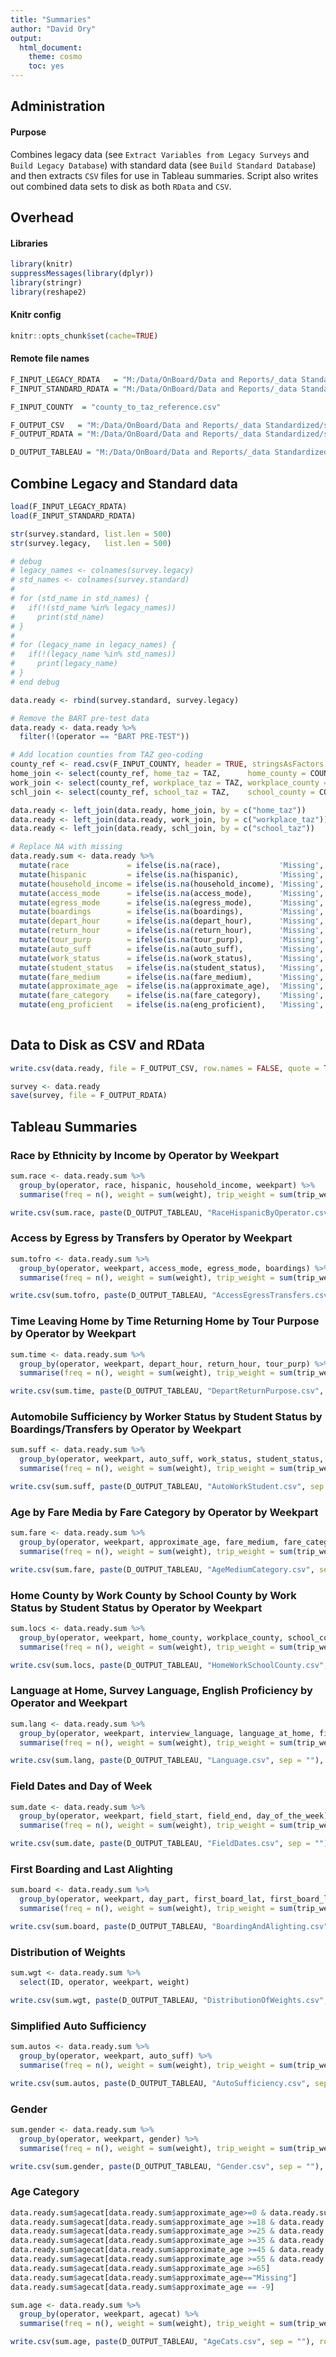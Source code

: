 ```yaml
---
title: "Summaries"
author: "David Ory"
output:
  html_document:
    theme: cosmo
    toc: yes
---
```

## Administration

#### Purpose
Combines legacy data (see `Extract Variables from Legacy Surveys` and `Build Legacy Database`) with standard data (see `Build Standard Database`) and then extracts `CSV` files for use in Tableau summaries.  Script also writes out combined data sets to disk as both `RData` and `CSV`.

## Overhead

#### Libraries
```r
library(knitr)
suppressMessages(library(dplyr))
library(stringr)
library(reshape2)
```

#### Knitr config
```r
knitr::opts_chunk$set(cache=TRUE)
```

#### Remote file names
```r
F_INPUT_LEGACY_RDATA   = "M:/Data/OnBoard/Data and Reports/_data Standardized/survey_legacy.RData"
F_INPUT_STANDARD_RDATA = "M:/Data/OnBoard/Data and Reports/_data Standardized/survey_standard.RData"

F_INPUT_COUNTY  = "county_to_taz_reference.csv"

F_OUTPUT_CSV   = "M:/Data/OnBoard/Data and Reports/_data Standardized/share_data/survey.csv"
F_OUTPUT_RDATA = "M:/Data/OnBoard/Data and Reports/_data Standardized/share_data/survey.RData"

D_OUTPUT_TABLEAU = "M:/Data/OnBoard/Data and Reports/_data Standardized/tableau/"
```

## Combine Legacy and Standard data
```r
load(F_INPUT_LEGACY_RDATA)
load(F_INPUT_STANDARD_RDATA)

str(survey.standard, list.len = 500)
str(survey.legacy,   list.len = 500)

# debug
# legacy_names <- colnames(survey.legacy)
# std_names <- colnames(survey.standard)
# 
# for (std_name in std_names) {
#   if(!(std_name %in% legacy_names))
#     print(std_name)
# }
# 
# for (legacy_name in legacy_names) {
#   if(!(legacy_name %in% std_names))
#     print(legacy_name)
# }
# end debug

data.ready <- rbind(survey.standard, survey.legacy)

# Remove the BART pre-test data
data.ready <- data.ready %>%
  filter(!(operator == "BART PRE-TEST"))

# Add location counties from TAZ geo-coding
county_ref <- read.csv(F_INPUT_COUNTY, header = TRUE, stringsAsFactors = FALSE)
home_join <- select(county_ref, home_taz = TAZ,      home_county = COUNTY)
work_join <- select(county_ref, workplace_taz = TAZ, workplace_county = COUNTY)
schl_join <- select(county_ref, school_taz = TAZ,    school_county = COUNTY)

data.ready <- left_join(data.ready, home_join, by = c("home_taz"))
data.ready <- left_join(data.ready, work_join, by = c("workplace_taz"))
data.ready <- left_join(data.ready, schl_join, by = c("school_taz"))

# Replace NA with missing
data.ready.sum <- data.ready %>%
  mutate(race             = ifelse(is.na(race),             'Missing', race)) %>%
  mutate(hispanic         = ifelse(is.na(hispanic),         'Missing', hispanic)) %>%
  mutate(household_income = ifelse(is.na(household_income), 'Missing', household_income)) %>%
  mutate(access_mode      = ifelse(is.na(access_mode),      'Missing', access_mode)) %>%
  mutate(egress_mode      = ifelse(is.na(egress_mode),      'Missing', egress_mode)) %>%
  mutate(boardings        = ifelse(is.na(boardings),        'Missing', boardings)) %>%
  mutate(depart_hour      = ifelse(is.na(depart_hour),      'Missing', depart_hour)) %>%
  mutate(return_hour      = ifelse(is.na(return_hour),      'Missing', return_hour)) %>%
  mutate(tour_purp        = ifelse(is.na(tour_purp),        'Missing', tour_purp)) %>%
  mutate(auto_suff        = ifelse(is.na(auto_suff),        'Missing', auto_suff)) %>%
  mutate(work_status      = ifelse(is.na(work_status),      'Missing', work_status)) %>%
  mutate(student_status   = ifelse(is.na(student_status),   'Missing', student_status)) %>%
  mutate(fare_medium      = ifelse(is.na(fare_medium),      'Missing', fare_medium)) %>%
  mutate(approximate_age  = ifelse(is.na(approximate_age),  'Missing', approximate_age)) %>%
  mutate(fare_category    = ifelse(is.na(fare_category),    'Missing', fare_category)) %>%
  mutate(eng_proficient   = ifelse(is.na(eng_proficient),   'Missing', eng_proficient))
  
```

## Data to Disk as CSV and RData
```r
write.csv(data.ready, file = F_OUTPUT_CSV, row.names = FALSE, quote = T)

survey <- data.ready
save(survey, file = F_OUTPUT_RDATA)
```


## Tableau Summaries

### Race by Ethnicity by Income by Operator by Weekpart
```r
sum.race <- data.ready.sum %>%
  group_by(operator, race, hispanic, household_income, weekpart) %>%
  summarise(freq = n(), weight = sum(weight), trip_weight = sum(trip_weight))

write.csv(sum.race, paste(D_OUTPUT_TABLEAU, "RaceHispanicByOperator.csv", sep = ""), row.names = FALSE, quote = T)
```

###  Access by Egress by Transfers by Operator by Weekpart
```r
sum.tofro <- data.ready.sum %>%
  group_by(operator, weekpart, access_mode, egress_mode, boardings) %>%
  summarise(freq = n(), weight = sum(weight), trip_weight = sum(trip_weight))

write.csv(sum.tofro, paste(D_OUTPUT_TABLEAU, "AccessEgressTransfers.csv", sep = ""), row.names = FALSE, quote = T)

```

### Time Leaving Home by Time Returning Home by Tour Purpose by Operator by Weekpart
```r
sum.time <- data.ready.sum %>%
  group_by(operator, weekpart, depart_hour, return_hour, tour_purp) %>%
  summarise(freq = n(), weight = sum(weight), trip_weight = sum(trip_weight))

write.csv(sum.time, paste(D_OUTPUT_TABLEAU, "DepartReturnPurpose.csv", sep = ""), row.names = FALSE, quote = T)

```

### Automobile Sufficiency by Worker Status by Student Status by Boardings/Transfers by Operator by Weekpart
```r
sum.suff <- data.ready.sum %>%
  group_by(operator, weekpart, auto_suff, work_status, student_status, boardings) %>%
  summarise(freq = n(), weight = sum(weight), trip_weight = sum(trip_weight))

write.csv(sum.suff, paste(D_OUTPUT_TABLEAU, "AutoWorkStudent.csv", sep = ""), row.names = FALSE, quote = T)

```

### Age by Fare Media by Fare Category by Operator by Weekpart
```r
sum.fare <- data.ready.sum %>%
  group_by(operator, weekpart, approximate_age, fare_medium, fare_category) %>%
  summarise(freq = n(), weight = sum(weight), trip_weight = sum(trip_weight))

write.csv(sum.fare, paste(D_OUTPUT_TABLEAU, "AgeMediumCategory.csv", sep = ""), row.names = FALSE, quote = T)

```

### Home County by Work County by School County by Work Status by Student Status by Operator by Weekpart
```r
sum.locs <- data.ready.sum %>%
  group_by(operator, weekpart, home_county, workplace_county, school_county, work_status, student_status) %>%
  summarise(freq = n(), weight = sum(weight), trip_weight = sum(trip_weight))

write.csv(sum.locs, paste(D_OUTPUT_TABLEAU, "HomeWorkSchoolCounty.csv", sep = ""), row.names = FALSE, quote = T)

```

### Language at Home, Survey Language, English Proficiency by Operator and Weekpart
```r
sum.lang <- data.ready.sum %>%
  group_by(operator, weekpart, interview_language, language_at_home, field_language, eng_proficient) %>%
  summarise(freq = n(), weight = sum(weight), trip_weight = sum(trip_weight))

write.csv(sum.lang, paste(D_OUTPUT_TABLEAU, "Language.csv", sep = ""), row.names = FALSE, quote = T)

```

### Field Dates and Day of Week
```r
sum.date <- data.ready.sum %>%
  group_by(operator, weekpart, field_start, field_end, day_of_the_week) %>%
  summarise(freq = n(), weight = sum(weight), trip_weight = sum(trip_weight))

write.csv(sum.date, paste(D_OUTPUT_TABLEAU, "FieldDates.csv", sep = ""), row.names = FALSE, quote = T)

```

### First Boarding and Last Alighting
```r
sum.board <- data.ready.sum %>%
  group_by(operator, weekpart, day_part, first_board_lat, first_board_lon, last_alight_lat, last_alight_lon) %>%
  summarise(freq = n(), weight = sum(weight), trip_weight = sum(trip_weight))

write.csv(sum.board, paste(D_OUTPUT_TABLEAU, "BoardingAndAlighting.csv", sep = ""), row.names = FALSE, quote = T)

```

### Distribution of Weights
```r
sum.wgt <- data.ready.sum %>%
  select(ID, operator, weekpart, weight)

write.csv(sum.wgt, paste(D_OUTPUT_TABLEAU, "DistributionOfWeights.csv", sep = ""), row.names = FALSE, quote = T)

```
### Simplified Auto Sufficiency
```r
sum.autos <- data.ready.sum %>%
  group_by(operator, weekpart, auto_suff) %>%
  summarise(freq = n(), weight = sum(weight), trip_weight = sum(trip_weight))

write.csv(sum.autos, paste(D_OUTPUT_TABLEAU, "AutoSufficiency.csv", sep = ""), row.names = FALSE, quote = T)

```
### Gender
```r
sum.gender <- data.ready.sum %>%
  group_by(operator, weekpart, gender) %>%
  summarise(freq = n(), weight = sum(weight), trip_weight = sum(trip_weight))

write.csv(sum.gender, paste(D_OUTPUT_TABLEAU, "Gender.csv", sep = ""), row.names = FALSE, quote = T)

```

### Age Category
```r

data.ready.sum$agecat[data.ready.sum$approximate_age>=0 & data.ready.sum$approximate_age <= 17]     <- "17 or Younger"
data.ready.sum$agecat[data.ready.sum$approximate_age >=18 & data.ready.sum$approximate_age <= 24]   <- "18 to 24"
data.ready.sum$agecat[data.ready.sum$approximate_age >=25 & data.ready.sum$approximate_age <= 34]   <- "25 to 34"
data.ready.sum$agecat[data.ready.sum$approximate_age >=35 & data.ready.sum$approximate_age <= 44]   <- "35 to 44"
data.ready.sum$agecat[data.ready.sum$approximate_age >=45 & data.ready.sum$approximate_age <= 54]   <- "45 to 54"
data.ready.sum$agecat[data.ready.sum$approximate_age >=55 & data.ready.sum$approximate_age <= 64]   <- "55 to 64"
data.ready.sum$agecat[data.ready.sum$approximate_age >=65]                                          <- "65+"
data.ready.sum$agecat[data.ready.sum$approximate_age=="Missing"]                                    <- "Missing"
data.ready.sum$agecat[data.ready.sum$approximate_age == -9]                                         <- "Missing"

sum.age <- data.ready.sum %>%
  group_by(operator, weekpart, agecat) %>%
  summarise(freq = n(), weight = sum(weight), trip_weight = sum(trip_weight))

write.csv(sum.age, paste(D_OUTPUT_TABLEAU, "AgeCats.csv", sep = ""), row.names = FALSE, quote = T)

```
